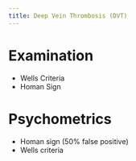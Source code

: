 ```yaml
---
title: Deep Vein Thrombosis (DVT)
---
```



# Examination

- Wells Criteria
- Homan Sign


# Psychometrics

- Homan sign (50% false positive)
- Wells criteria